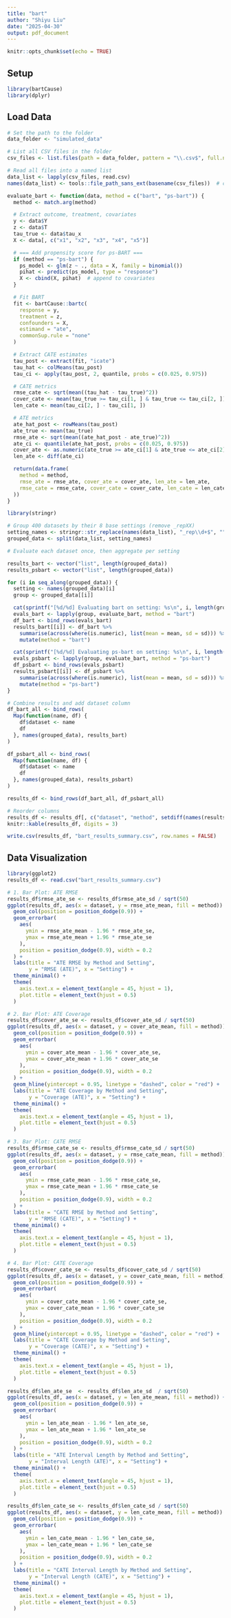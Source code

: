 ---
title: "bart"
author: "Shiyu Liu"
date: "2025-04-30"
output: pdf_document
---

```{r setup, include=FALSE}
knitr::opts_chunk$set(echo = TRUE)
```

## Setup

```{r}
library(bartCause)
library(dplyr)
```

## Load Data
```{r}
# Set the path to the folder
data_folder <- "simulated_data"

# List all CSV files in the folder
csv_files <- list.files(path = data_folder, pattern = "\\.csv$", full.names = TRUE)

# Read all files into a named list
data_list <- lapply(csv_files, read.csv)
names(data_list) <- tools::file_path_sans_ext(basename(csv_files))  # clean names
```

```{r}
evaluate_bart <- function(data, method = c("bart", "ps-bart")) {
  method <- match.arg(method)

  # Extract outcome, treatment, covariates
  y <- data$Y
  z <- data$T
  tau_true <- data$tau_x
  X <- data[, c("x1", "x2", "x3", "x4", "x5")]

  # === Add propensity score for ps-BART ===
  if (method == "ps-bart") {
    ps_model <- glm(z ~ ., data = X, family = binomial())
    pihat <- predict(ps_model, type = "response")
    X <- cbind(X, pihat)  # append to covariates
  }

  # Fit BART
  fit <- bartCause::bartc(
    response = y,
    treatment = z,
    confounders = X,
    estimand = "ate",
    commonSup.rule = "none"
  )

  # Extract CATE estimates
  tau_post <- extract(fit, "icate")
  tau_hat <- colMeans(tau_post)
  tau_ci <- apply(tau_post, 2, quantile, probs = c(0.025, 0.975))

  # CATE metrics
  rmse_cate <- sqrt(mean((tau_hat - tau_true)^2))
  cover_cate <- mean(tau_true >= tau_ci[1, ] & tau_true <= tau_ci[2, ])
  len_cate <- mean(tau_ci[2, ] - tau_ci[1, ])

  # ATE metrics
  ate_hat_post <- rowMeans(tau_post)
  ate_true <- mean(tau_true)
  rmse_ate <- sqrt(mean((ate_hat_post - ate_true)^2))
  ate_ci <- quantile(ate_hat_post, probs = c(0.025, 0.975))
  cover_ate <- as.numeric(ate_true >= ate_ci[1] & ate_true <= ate_ci[2])
  len_ate <- diff(ate_ci)

  return(data.frame(
    method = method,
    rmse_ate = rmse_ate, cover_ate = cover_ate, len_ate = len_ate,
    rmse_cate = rmse_cate, cover_cate = cover_cate, len_cate = len_cate
  ))
}
```

```{r}
library(stringr)

# Group 400 datasets by their 8 base settings (remove _repXX)
setting_names <- stringr::str_replace(names(data_list), "_rep\\d+$", "")
grouped_data <- split(data_list, setting_names)

# Evaluate each dataset once, then aggregate per setting

results_bart <- vector("list", length(grouped_data))
results_psbart <- vector("list", length(grouped_data))

for (i in seq_along(grouped_data)) {
  setting <- names(grouped_data)[i]
  group <- grouped_data[[i]]

  cat(sprintf("[%d/%d] Evaluating bart on setting: %s\n", i, length(grouped_data), setting))
  evals_bart <- lapply(group, evaluate_bart, method = "bart")
  df_bart <- bind_rows(evals_bart)
  results_bart[[i]] <- df_bart %>%
    summarise(across(where(is.numeric), list(mean = mean, sd = sd))) %>%
    mutate(method = "bart")

  cat(sprintf("[%d/%d] Evaluating ps-bart on setting: %s\n", i, length(grouped_data), setting))
  evals_psbart <- lapply(group, evaluate_bart, method = "ps-bart")
  df_psbart <- bind_rows(evals_psbart)
  results_psbart[[i]] <- df_psbart %>%
    summarise(across(where(is.numeric), list(mean = mean, sd = sd))) %>%
    mutate(method = "ps-bart")
}
```
```{r}
# Combine results and add dataset column
df_bart_all <- bind_rows(
  Map(function(name, df) {
    df$dataset <- name
    df
  }, names(grouped_data), results_bart)
)

df_psbart_all <- bind_rows(
  Map(function(name, df) {
    df$dataset <- name
    df
  }, names(grouped_data), results_psbart)
)

results_df <- bind_rows(df_bart_all, df_psbart_all)

# Reorder columns
results_df <- results_df[, c("dataset", "method", setdiff(names(results_df), c("dataset", "method")))]
knitr::kable(results_df, digits = 3)
```


```{r}
write.csv(results_df, "bart_results_summary.csv", row.names = FALSE)
```

## Data Visualization
```{r}
library(ggplot2)
results_df <- read.csv("bart_results_summary.csv")

# 1. Bar Plot: ATE RMSE
results_df$rmse_ate_se <- results_df$rmse_ate_sd / sqrt(50)
ggplot(results_df, aes(x = dataset, y = rmse_ate_mean, fill = method)) +
  geom_col(position = position_dodge(0.9)) +
  geom_errorbar(
    aes(
      ymin = rmse_ate_mean - 1.96 * rmse_ate_se,
      ymax = rmse_ate_mean + 1.96 * rmse_ate_se
    ),
    position = position_dodge(0.9), width = 0.2
  ) +
  labs(title = "ATE RMSE by Method and Setting",
       y = "RMSE (ATE)", x = "Setting") +
  theme_minimal() +
  theme(
    axis.text.x = element_text(angle = 45, hjust = 1),
    plot.title = element_text(hjust = 0.5)
  )


```
```{r}
# 2. Bar Plot: ATE Coverage
results_df$cover_ate_se <- results_df$cover_ate_sd / sqrt(50)
ggplot(results_df, aes(x = dataset, y = cover_ate_mean, fill = method)) +
  geom_col(position = position_dodge(0.9)) +
  geom_errorbar(
    aes(
      ymin = cover_ate_mean - 1.96 * cover_ate_se,
      ymax = cover_ate_mean + 1.96 * cover_ate_se
    ),
    position = position_dodge(0.9), width = 0.2
  ) +
  geom_hline(yintercept = 0.95, linetype = "dashed", color = "red") +
  labs(title = "ATE Coverage by Method and Setting",
       y = "Coverage (ATE)", x = "Setting") +
  theme_minimal() +
  theme(
    axis.text.x = element_text(angle = 45, hjust = 1),
    plot.title = element_text(hjust = 0.5)
  )
```

```{r}
# 3. Bar Plot: CATE RMSE
results_df$rmse_cate_se <- results_df$rmse_cate_sd / sqrt(50)
ggplot(results_df, aes(x = dataset, y = rmse_cate_mean, fill = method)) +
  geom_col(position = position_dodge(0.9)) +
  geom_errorbar(
    aes(
      ymin = rmse_cate_mean - 1.96 * rmse_cate_se,
      ymax = rmse_cate_mean + 1.96 * rmse_cate_se
    ),
    position = position_dodge(0.9), width = 0.2
  ) +
  labs(title = "CATE RMSE by Method and Setting",
       y = "RMSE (CATE)", x = "Setting") +
  theme_minimal() +
  theme(
    axis.text.x = element_text(angle = 45, hjust = 1),
    plot.title = element_text(hjust = 0.5)
  )

```
```{r}
# 4. Bar Plot: CATE Coverage
results_df$cover_cate_se <- results_df$cover_cate_sd / sqrt(50)
ggplot(results_df, aes(x = dataset, y = cover_cate_mean, fill = method)) +
  geom_col(position = position_dodge(0.9)) +
  geom_errorbar(
    aes(
      ymin = cover_cate_mean - 1.96 * cover_cate_se,
      ymax = cover_cate_mean + 1.96 * cover_cate_se
    ),
    position = position_dodge(0.9), width = 0.2
  ) +
  geom_hline(yintercept = 0.95, linetype = "dashed", color = "red") +
  labs(title = "CATE Coverage by Method and Setting",
       y = "Coverage (CATE)", x = "Setting") +
  theme_minimal() +
  theme(
    axis.text.x = element_text(angle = 45, hjust = 1),
    plot.title = element_text(hjust = 0.5)
  )
```

```{r}
results_df$len_ate_se  <- results_df$len_ate_sd  / sqrt(50)
ggplot(results_df, aes(x = dataset, y = len_ate_mean, fill = method)) +
  geom_col(position = position_dodge(0.9)) +
  geom_errorbar(
    aes(
      ymin = len_ate_mean - 1.96 * len_ate_se,
      ymax = len_ate_mean + 1.96 * len_ate_se
    ),
    position = position_dodge(0.9), width = 0.2
  ) +
  labs(title = "ATE Interval Length by Method and Setting",
       y = "Interval Length (ATE)", x = "Setting") +
  theme_minimal() +
  theme(
    axis.text.x = element_text(angle = 45, hjust = 1),
    plot.title = element_text(hjust = 0.5)
  )

```

```{r}
results_df$len_cate_se <- results_df$len_cate_sd / sqrt(50)
ggplot(results_df, aes(x = dataset, y = len_cate_mean, fill = method)) +
  geom_col(position = position_dodge(0.9)) +
  geom_errorbar(
    aes(
      ymin = len_cate_mean - 1.96 * len_cate_se,
      ymax = len_cate_mean + 1.96 * len_cate_se
    ),
    position = position_dodge(0.9), width = 0.2
  ) +
  labs(title = "CATE Interval Length by Method and Setting",
       y = "Interval Length (CATE)", x = "Setting") +
  theme_minimal() +
  theme(
    axis.text.x = element_text(angle = 45, hjust = 1),
    plot.title = element_text(hjust = 0.5)
  )

```

